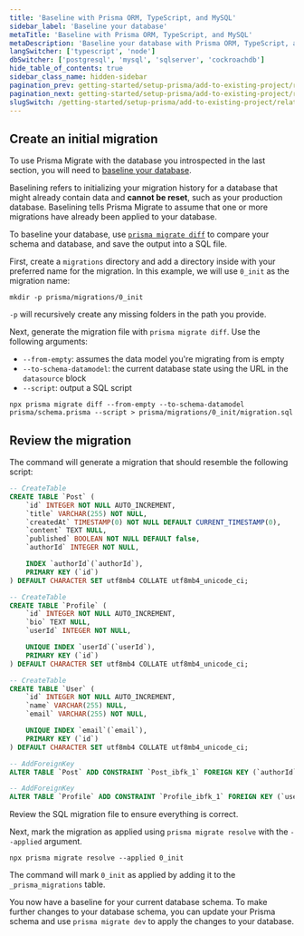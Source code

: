 ```yaml
---
title: 'Baseline with Prisma ORM, TypeScript, and MySQL'
sidebar_label: 'Baseline your database'
metaTitle: 'Baseline with Prisma ORM, TypeScript, and MySQL'
metaDescription: 'Baseline your database with Prisma ORM, TypeScript, and MySQL'
langSwitcher: ['typescript', 'node']
dbSwitcher: ['postgresql', 'mysql', 'sqlserver', 'cockroachdb']
hide_table_of_contents: true
sidebar_class_name: hidden-sidebar
pagination_prev: getting-started/setup-prisma/add-to-existing-project/relational-databases/introspection-typescript-mysql
pagination_next: getting-started/setup-prisma/add-to-existing-project/relational-databases/install-prisma-client-typescript-mysql
slugSwitch: /getting-started/setup-prisma/add-to-existing-project/relational-databases/baseline-your-database-
---
```

 

## Create an initial migration

To use Prisma Migrate with the database you introspected in the last section, you will need to [baseline your database](/orm/prisma-migrate/getting-started).

Baselining refers to initializing your migration history for a database that might already contain data and **cannot be reset**, such as your production database. Baselining tells Prisma Migrate to assume that one or more migrations have already been applied to your database.

To baseline your database, use [`prisma migrate diff`](/orm/reference/prisma-cli-reference#migrate-diff) to compare your schema and database, and save the output into a SQL file.

First, create a `migrations` directory and add a directory inside with your preferred name for the migration. In this example, we will use `0_init` as the migration name:

```terminal
mkdir -p prisma/migrations/0_init
```

<Admonition type="info">

`-p` will recursively create any missing folders in the path you provide.

</Admonition>

Next, generate the migration file with `prisma migrate diff`. Use the following arguments:

- `--from-empty`: assumes the data model you're migrating from is empty
- `--to-schema-datamodel`: the current database state using the URL in the `datasource` block
- `--script`: output a SQL script

```terminal wrap
npx prisma migrate diff --from-empty --to-schema-datamodel prisma/schema.prisma --script > prisma/migrations/0_init/migration.sql
```

## Review the migration

The command will generate a migration that should resemble the following script:

```sql file=prisma/migrations/0_init/migration.sql
-- CreateTable
CREATE TABLE `Post` (
    `id` INTEGER NOT NULL AUTO_INCREMENT,
    `title` VARCHAR(255) NOT NULL,
    `createdAt` TIMESTAMP(0) NOT NULL DEFAULT CURRENT_TIMESTAMP(0),
    `content` TEXT NULL,
    `published` BOOLEAN NOT NULL DEFAULT false,
    `authorId` INTEGER NOT NULL,

    INDEX `authorId`(`authorId`),
    PRIMARY KEY (`id`)
) DEFAULT CHARACTER SET utf8mb4 COLLATE utf8mb4_unicode_ci;

-- CreateTable
CREATE TABLE `Profile` (
    `id` INTEGER NOT NULL AUTO_INCREMENT,
    `bio` TEXT NULL,
    `userId` INTEGER NOT NULL,

    UNIQUE INDEX `userId`(`userId`),
    PRIMARY KEY (`id`)
) DEFAULT CHARACTER SET utf8mb4 COLLATE utf8mb4_unicode_ci;

-- CreateTable
CREATE TABLE `User` (
    `id` INTEGER NOT NULL AUTO_INCREMENT,
    `name` VARCHAR(255) NULL,
    `email` VARCHAR(255) NOT NULL,

    UNIQUE INDEX `email`(`email`),
    PRIMARY KEY (`id`)
) DEFAULT CHARACTER SET utf8mb4 COLLATE utf8mb4_unicode_ci;

-- AddForeignKey
ALTER TABLE `Post` ADD CONSTRAINT `Post_ibfk_1` FOREIGN KEY (`authorId`) REFERENCES `User`(`id`) ON DELETE RESTRICT ON UPDATE RESTRICT;

-- AddForeignKey
ALTER TABLE `Profile` ADD CONSTRAINT `Profile_ibfk_1` FOREIGN KEY (`userId`) REFERENCES `User`(`id`) ON DELETE RESTRICT ON UPDATE RESTRICT;
```


Review the SQL migration file to ensure everything is correct.

Next, mark the migration as applied using `prisma migrate resolve` with the `--applied` argument.

```terminal
npx prisma migrate resolve --applied 0_init
```

The command will mark `0_init` as applied by adding it to the `_prisma_migrations` table.

You now have a baseline for your current database schema. To make further changes to your database schema, you can update your Prisma schema and use `prisma migrate dev` to apply the changes to your database.
